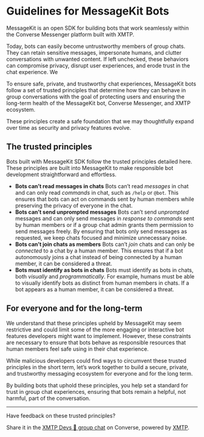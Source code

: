 # Guidelines for MessageKit Bots

MessageKit is an open SDK for building bots that work seamlessly within the Converse Messenger platform built with XMTP.

Today, bots can easily become untrustworthy members of group chats. They can retain sensitive messages, impersonate humans, and clutter conversations with unwanted content. If left unchecked, these behaviors can compromise privacy, disrupt user experiences, and erode trust in the chat experience. We

To ensure safe, private, and trustworthy chat experiences, MessageKit bots follow a set of trusted principles that determine how they can behave in group conversations with the goal of protecting users and ensuring the long-term health of the MessageKit bot, Converse Messenger, and XMTP ecosystem.

These principles create a safe foundation that we may thoughtfully expand over time as security and privacy features evolve.

## **The trusted principles**

Bots built with MessageKit SDK follow the trusted principles detailed here. These principles are built into MessageKit to make responsible bot development straightforward and effortless.

- **Bots can’t read messages in chats**
  Bots can’t read _messages_ in chat and can only read _commands_ in chat, such as `/help` or `@bot`. This ensures that bots can act on commands sent by human members while preserving the privacy of everyone in the chat.
- **Bots can’t send unprompted messages**
  Bots can’t send _unprompted_ messages and can only send messages in _response to commands_ sent by human members or if a group chat admin grants them permission to send messages freely. By ensuring that bots only send messages as requested, we keep chats focused and minimize unnecessary noise.
- **Bots can’t join chats as members**
  Bots can’t _join_ chats and can only be _connected_ to a chat by a human member. This ensures that if a bot autonomously joins a chat instead of being connected by a human member, it can be considered a threat.
- **Bots must identify as bots in chats**
  Bots must identify as bots in chats, both _visually_ and _programmatically_. For example, humans must be able to visually identify bots as distinct from human members in chats. If a bot appears as a human member, it can be considered a threat.

## For everyone and for the long-term

We understand that these principles upheld by MessageKit may seem restrictive and could limit some of the more engaging or interactive bot features developers might want to implement. However, these constraints are necessary to ensure that bots behave as responsible resources that human members feel safe using in their chat experience.

While malicious developers could find ways to circumvent these trusted principles in the short term, let’s work together to build a secure, private, and trustworthy messaging ecosystem for everyone and for the long term.

By building bots that uphold these principles, you help set a standard for trust in group chat experiences, ensuring that bots remain a helpful, not harmful, part of the conversation.

---

Have feedback on these trusted principles?

Share it in the [XMTP Devs 💪 group chat](https://converse.xyz/group-invite/a0XKzl9oVpWNXcuYDZLMf) on Converse, powered by [XMTP](https://docs.xmtp.org/).
